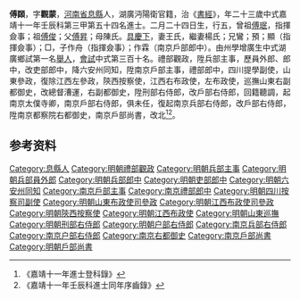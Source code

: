 {{明清人物信息框
| 姓名 = 傅頥
| 原名 =
| 圖片名稱= 
| 圖片大小 =
| 圖片說明 = 
| 最高職務 =
| 國家 = 大明 
| 爵位 =
| 籍貫 = [[河南省|河南省]][[息縣|息縣]]
| 族裔 = 
| 旗籍 = 
| 字號 = 
| 諡號 =
| 出生日期 = 二月二十四日
| 出生地點 =
| 逝世日期 = 
| 逝世地點 =
| 墓葬 =
| 配偶 = 王氏楊氏
| 親屬 = 曾祖[[傅珉|傅珉]]，祖[[傅俊|傅俊]]，父[[傅昇|傅昇]]，母陳氏
| 出身 =
* 嘉靖十一年壬辰科進士
| 經歷 =
| 著作 =  
*
*
*
}}
'''傅頥'''{{BD|1510年||1569年||}}，字'''觀蒙'''，[[河南省|河南省]][[息縣|息縣]]人，湖廣沔陽衛官籍，治《[[書經|書經]]》，年二十三歲中式嘉靖十一年壬辰科第三甲第五十四名進士。二月二十四日生，行五，曾祖[[傅珉|傅珉]]，指揮僉事；祖[[傅俊|傅俊]]；父[[傅昇|傅昇]]；母陳氏。[[具慶下|具慶下]]，妻王氏，繼妻楊氏；兄鸞；預；顯（指揮僉事）；□，子作舟（指揮僉事）；作霖（南京戶部郎中）。由州學增廣生中式湖廣鄉試第一名[[舉人|舉人]]，[[會試|會試]]中式第三百十名。禮部觀政，陞兵部主事，歷員外郎、郎中，改吏部郎中，降六安州同知，陞南京戶部主事，禮部郎中，四川提學副使，山東參政，復除江西左參政，陝西按察使，江西右布政使，左布政使，巡撫山東右副都御史，改總督漕運，右副都御史，陞刑部右侍郎，改戶部右侍郎，回籍聽調，起南京太僕寺卿，南京戶部右侍郎，俱未任，復起南京兵部右侍郎，改戶部右侍郎，陞南京都察院右都御史，南京戶部尚書，改北<ref>《嘉靖十一年進士登科錄》</ref><ref>《嘉靖十一年壬辰科進士同年序齒錄》</ref>。

== 参考资料 ==
{{reflist}}

{{嘉靖十一年壬辰科殿试金榜}}

{{Authority control}}
{{DEFAULTSORT:}}
[[Category:息縣人|Category:息縣人]]
[[Category:明朝禮部觀政|Category:明朝禮部觀政]]
[[Category:明朝兵部主事|Category:明朝兵部主事]]
[[Category:明朝兵部員外郎|Category:明朝兵部員外郎]]
[[Category:明朝兵部郎中|Category:明朝兵部郎中]]
[[Category:明朝吏部郎中|Category:明朝吏部郎中]]
[[Category:明朝六安州同知|Category:明朝六安州同知]]
[[Category:南京戶部主事|Category:南京戶部主事]]
[[Category:南京禮部郎中|Category:南京禮部郎中]]
[[Category:明朝四川按察司副使|Category:明朝四川按察司副使]]
[[Category:明朝山東布政使司參政|Category:明朝山東布政使司參政]]
[[Category:明朝江西布政使司參政|Category:明朝江西布政使司參政]]
[[Category:明朝陝西按察使|Category:明朝陝西按察使]]
[[Category:明朝江西布政使|Category:明朝江西布政使]]
[[Category:明朝山東巡撫|Category:明朝山東巡撫]]
[[Category:明朝刑部右侍郎|Category:明朝刑部右侍郎]]
[[Category:明朝户部右侍郎|Category:明朝户部右侍郎]]
[[Category:南京兵部右侍郎|Category:南京兵部右侍郎]]
[[Category:南京户部右侍郎|Category:南京户部右侍郎]]
[[Category:南京右都御史|Category:南京右都御史]]
[[Category:南京戶部尚書|Category:南京戶部尚書]]
[[Category:明朝戶部尚書|Category:明朝戶部尚書]]


{{明朝人物小作品}}